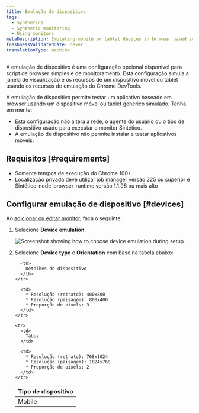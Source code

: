 ```yaml
---
title: Emulação de dispositivo
tags:
  - Synthetics
  - Synthetic monitoring
  - Using monitors
metaDescription: Emulating mobile or tablet devices in browser based synthetic monitors
freshnessValidatedDate: never
translationType: machine
---
```



A emulação de dispositivo é uma configuração opcional disponível para script de browser simples e de monitoramento. Esta configuração simula a janela de visualização e os recursos de um dispositivo móvel ou tablet usando os recursos de emulação do Chrome DevTools.

A emulação de dispositivo permite testar um aplicativo baseado em browser usando um dispositivo móvel ou tablet genérico simulado. Tenha em mente:

* Esta configuração não altera a rede, o agente do usuário ou o tipo de dispositivo usado para executar o monitor Sintético.
* A emulação de dispositivo não permite instalar e testar aplicativos móveis.

## Requisitos [#requirements]

* Somente tempos de execução do Chrome 100+
* Localização privada deve utilizar [job manager](/docs/synthetics/synthetic-monitoring/private-locations/job-manager-transition-guide) versão 225 ou superior e Sintético-node-browser-runtime versão 1.1.98 ou mais alto

## Configurar emulação de dispositivo [#devices]

Ao [adicionar ou editar monitor](/docs/synthetics/synthetic-monitoring/using-monitors/add-edit-monitors), faça o seguinte:

1. Selecione <DNT>**Device emulation**</DNT>.

   <img
     title="Screenshot showing how to choose device emulation during setup"
     alt="Screenshot showing how to choose device emulation during setup"
     src={syntheticDeviceEmulation}
   />

2. Selecione <DNT>**Device type**</DNT> e <DNT>**Orientation**</DNT> com base na tabela abaixo:

   <table>
     <thead>
       <tr>
         <th style={{ width: "200px" }}>
           Tipo de dispositivo
         </th>

         <th>
           Detalhes do dispositivo
         </th>
       </tr>
     </thead>

     <tbody>
       <tr>
         <td>
           Mobile
         </td>

         <td>
           * Resolução (retrato): 400x800
           * Resolução (paisagem): 800x400
           * Proporção de pixels: 3
         </td>
       </tr>

       <tr>
         <td>
           Tábua
         </td>

         <td>
           * Resolução (retrato): 768x1024
           * Resolução (paisagem): 1024x768
           * Proporção de pixels: 2
         </td>
       </tr>
     </tbody>
   </table>